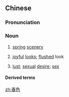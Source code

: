 ==Chinese==
{{zh-forms}}

===Pronunciation===
{{zh-pron
|m=chūnsè
|cat=n
}}

===Noun===
{{zh-noun}}

# [[spring]] [[scenery]]
# {{lb|zh|figurative}} [[joyful]] [[look]]s; [[flushed]] look
# {{lb|zh|figurative}} [[lust]]; [[sexual]] [[desire]]; [[sex]]

====Derived terms====
{{zh-der|春色滿園|春色惱人}}

[[zh:春色]]